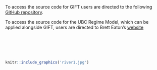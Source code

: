 <br>
<br>
<br>
<br>


To access the source code for GIFT users are directed to the following [GitHub repository](https://github.com/SGronsdahl/GIFT). 

To access the source code for the UBC Regime Model, which can be applied alongside GIFT, users are directed to Brett Eaton's [website](https://blogs.ubc.ca/beaton/working-code/)


<br>
<br>
<br>
<br>


```r
knitr::include_graphics('river1.jpg') 
```
